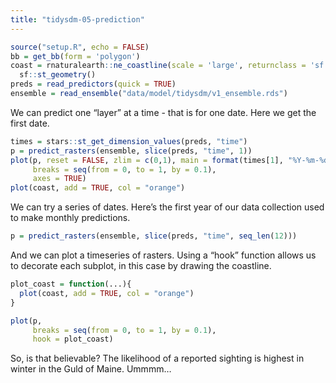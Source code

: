 ```yaml
---
title: "tidysdm-05-prediction"
---
```


```r
source("setup.R", echo = FALSE)
bb = get_bb(form = 'polygon')
coast = rnaturalearth::ne_coastline(scale = 'large', returnclass = 'sf') |>
  sf::st_geometry()
preds = read_predictors(quick = TRUE)
ensemble = read_ensemble("data/model/tidysdm/v1_ensemble.rds")
```


We can predict one "layer" at a time - that is for one date. Here we get the first date.
```r
times = stars::st_get_dimension_values(preds, "time")
p = predict_rasters(ensemble, slice(preds, "time", 1))
plot(p, reset = FALSE, zlim = c(0,1), main = format(times[1], "%Y-%m-%d"), 
     breaks = seq(from = 0, to = 1, by = 0.1), 
     axes = TRUE)
plot(coast, add = TRUE, col = "orange")
```

We can try a series of dates.  Here's the first year of our data collection used to make monthly predictions.

```r
p = predict_rasters(ensemble, slice(preds, "time", seq_len(12)))
```

And we can plot a timeseries of rasters.  Using a "hook" function allows us to decorate  each subplot, in this case by drawing the coastline.

```r
plot_coast = function(...){
  plot(coast, add = TRUE, col = "orange")
}

plot(p, 
     breaks = seq(from = 0, to = 1, by = 0.1), 
     hook = plot_coast)
```

So, is that believable?  The likelihood of a reported sighting is highest in winter in the Guld of Maine.  Ummmm... 